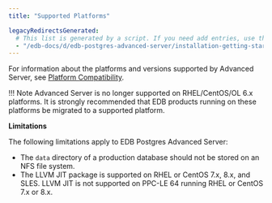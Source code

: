 ```yaml
---
title: "Supported Platforms"

legacyRedirectsGenerated:
  # This list is generated by a script. If you need add entries, use the `legacyRedirects` key.
  - "/edb-docs/d/edb-postgres-advanced-server/installation-getting-started/installation-guide-for-linux/11/EDB_Postgres_Advanced_Server_Installation_Guide_Linux.1.05.html"
---
```


<div id="supported_platorms" class="registered_link"></div>

For information about the platforms and versions supported by Advanced Server, see [Platform Compatibility](https://www.enterprisedb.com/platform-compatibility#epas).


!!! Note
    Advanced Server is no longer supported on RHEL/CentOS/OL 6.x platforms. It is strongly recommended that EDB products running on these platforms be migrated to a supported platform.

**Limitations**

The following limitations apply to EDB Postgres Advanced Server:

-   The `data` directory of a production database should not be stored on an NFS file system.
-   The LLVM JIT package is supported on RHEL or CentOS 7.x, 8.x, and SLES. LLVM JIT is not supported on PPC-LE 64 running RHEL or CentOS 7.x or 8.x.